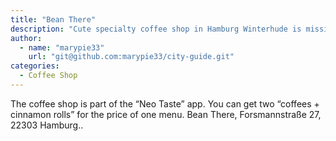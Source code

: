 ```yaml
---
title: "Bean There"
description: "Cute specialty coffee shop in Hamburg Winterhude is missing."
author:
  - name: "marypie33"
    url: "git@github.com:marypie33/city-guide.git"
categories:
  - Coffee Shop
---
```


The coffee shop is part of the "Neo Taste" app. You can get two "coffees + cinnamon rolls" for the price of one menu.
Bean There, Forsmannstraße 27, 22303 Hamburg..
